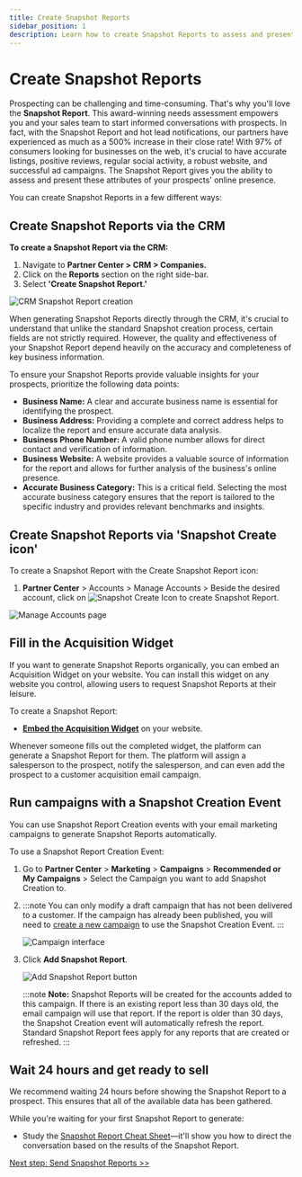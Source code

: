 ```yaml
---
title: Create Snapshot Reports
sidebar_position: 1
description: Learn how to create Snapshot Reports to assess and present attributes of your prospects' online presence.
---
```


# Create Snapshot Reports

Prospecting can be challenging and time-consuming. That's why you'll love the **Snapshot Report**. This award-winning needs assessment empowers you and your sales team to start informed conversations with prospects. In fact, with the Snapshot Report and hot lead notifications, our partners have experienced as much as a 500% increase in their close rate! With 97% of consumers looking for businesses on the web, it's crucial to have accurate listings, positive reviews, regular social activity, a robust website, and successful ad campaigns. The Snapshot Report gives you the ability to assess and present these attributes of your prospects' online presence.

You can create Snapshot Reports in a few different ways:

## Create Snapshot Reports via the CRM

**To create a Snapshot Report via the CRM:**

1. Navigate to **Partner Center > CRM > Companies.**
2. Click on the **Reports** section on the right side-bar.
3. Select **'Create Snapshot Report.'**

![CRM Snapshot Report creation](./img/snapshot-report/snapshot-crm.jpg)

When generating Snapshot Reports directly through the CRM, it's crucial to understand that unlike the standard Snapshot creation process, certain fields are not strictly required. However, the quality and effectiveness of your Snapshot Report depend heavily on the accuracy and completeness of key business information.

To ensure your Snapshot Reports provide valuable insights for your prospects, prioritize the following data points:

- **Business Name:** A clear and accurate business name is essential for identifying the prospect.
- **Business Address:** Providing a complete and correct address helps to localize the report and ensure accurate data analysis.
- **Business Phone Number:** A valid phone number allows for direct contact and verification of information.
- **Business Website:** A website provides a valuable source of information for the report and allows for further analysis of the business's online presence.
- **Accurate Business Category:** This is a critical field. Selecting the most accurate business category ensures that the report is tailored to the specific industry and provides relevant benchmarks and insights.

## Create Snapshot Reports via 'Snapshot Create icon'

To create a Snapshot Report with the Create Snapshot Report icon:

1. **Partner Center** > Accounts > Manage Accounts > Beside the desired account, click on ![Snapshot Create Icon](./img/snapshot-report/snapshot-create-icon.jpg) to create Snapshot Report.

![Manage Accounts page](./img/snapshot-report/manage-accounts.jpg)

## Fill in the Acquisition Widget

If you want to generate Snapshot Reports organically, you can embed an Acquisition Widget on your website. You can install this widget on any website you control, allowing users to request Snapshot Reports at their leisure.

To create a Snapshot Report:

- [**Embed the Acquisition Widget**](/snapshot-report/embed-acquisition-widget) on your website.

Whenever someone fills out the completed widget, the platform can generate a Snapshot Report for them. The platform will assign a salesperson to the prospect, notify the salesperson, and can even add the prospect to a customer acquisition email campaign.

## Run campaigns with a Snapshot Creation Event

You can use Snapshot Report Creation events with your email marketing campaigns to generate Snapshot Reports automatically.

To use a Snapshot Report Creation Event:

1. Go to **Partner Center** > **Marketing** > **Campaigns** > **Recommended or My Campaigns** > Select the Campaign you want to add Snapshot Creation to.
2. 
   :::note
   You can only modify a draft campaign that has not been delivered to a customer. If the campaign has already been published, you will need to [create a new campaign](/marketing/campaigns/create-new-campaign) to use the Snapshot Creation Event.
   :::

   ![Campaign interface](./img/snapshot-report/campaign-interface.jpg)

3. Click **Add Snapshot Report**.

   ![Add Snapshot Report button](./img/snapshot-report/add-snapshot-report.jpg)

   :::note
   **Note:** Snapshot Reports will be created for the accounts added to this campaign. If there is an existing report less than 30 days old, the email campaign will use that report. If the report is older than 30 days, the Snapshot Creation event will automatically refresh the report. Standard Snapshot Report fees apply for any reports that are created or refreshed.
   :::

## Wait 24 hours and get ready to sell

We recommend waiting 24 hours before showing the Snapshot Report to a prospect. This ensures that all of the available data has been gathered.

While you're waiting for your first Snapshot Report to generate:

- Study the [Snapshot Report Cheat Sheet](/snapshot-report/cheat-sheet)—it'll show you how to direct the conversation based on the results of the Snapshot Report.

[Next step: Send Snapshot Reports >>](/snapshot-report/send-snapshot-reports)